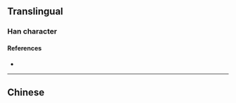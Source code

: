{{also|梘}}
{{character info}}
==Translingual==

===Han character===
{{Han char|rn=75|rad=木|as=04|sn=8|four=|canj=DBHU|ids=⿰木见}}

====References====
* {{Han ref|kx=0517.011|hdz=21170.060|uh=67A7|ud=26535}}

----

==Chinese==
{{zh-see|梘}}